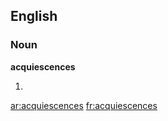 ==English==

===Noun===
'''acquiescences'''

# {{plural of|[[acquiescence]]}}

[[ar:acquiescences]]
[[fr:acquiescences]]